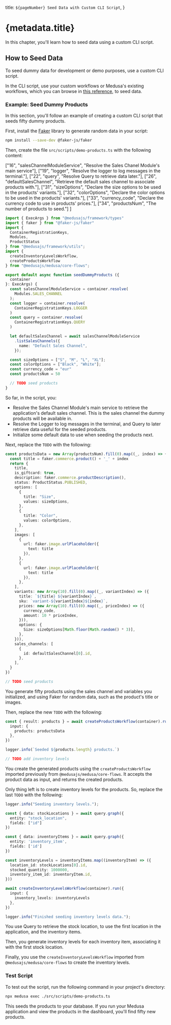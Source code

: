   title: `${pageNumber} Seed Data with Custom CLI Script`,
}

# {metadata.title}

In this chapter, you'll learn how to seed data using a custom CLI script.

## How to Seed Data

To seed dummy data for development or demo purposes, use a custom CLI script.

In the CLI script, use your custom workflows or Medusa's existing workflows, which you can browse in [this reference](!resources!/medusa-workflows-reference), to seed data.

### Example: Seed Dummy Products

In this section, you'll follow an example of creating a custom CLI script that seeds fifty dummy products.

First, install the [Faker](https://fakerjs.dev/) library to generate random data in your script:

```bash npm2yarn
npm install --save-dev @faker-js/faker
```

Then, create the file `src/scripts/demo-products.ts` with the following content:

  ["16", "salesChannelModuleService", "Resolve the Sales Chanel Module's main service"],
  ["19", "logger", "Resolve the logger to log messages in the terminal."],
  ["22", "query", "Resolve Query to retrieve data later."],
  ["26", "defaultSalesChannel", "Retrieve the default sales channel to associate products with."],
  ["31", "sizeOptions", "Declare the size options to be used in the products' variants."],
  ["32", "colorOptions", "Declare the color options to be used in the products' variants."],
  ["33", "currency_code", "Declare the currency code to use in products' prices."],
  ["34", "productsNum", "The number of products to seed."]
]

```ts title="src/scripts/demo-products.ts" highlights={highlights} collapsibleLines="1-12" expandButtonLabel="Show Imports"
import { ExecArgs } from "@medusajs/framework/types"
import { faker } from "@faker-js/faker"
import { 
  ContainerRegistrationKeys, 
  Modules, 
  ProductStatus
} from "@medusajs/framework/utils";
import { 
  createInventoryLevelsWorkflow,
  createProductsWorkflow
} from "@medusajs/medusa/core-flows";

export default async function seedDummyProducts ({
  container
}: ExecArgs) {
  const salesChannelModuleService = container.resolve(
    Modules.SALES_CHANNEL
  );
  const logger = container.resolve(
    ContainerRegistrationKeys.LOGGER
  )
  const query = container.resolve(
    ContainerRegistrationKeys.QUERY
  )

  let defaultSalesChannel = await salesChannelModuleService
    .listSalesChannels({
      name: "Default Sales Channel",
    });

  const sizeOptions = ["S", "M", "L", "XL"];
  const colorOptions = ["Black", "White"];
  const currency_code = "eur"
  const productsNum = 50

  // TODO seed products
}
```

So far, in the script, you:

- Resolve the Sales Channel Module's main service to retrieve the application's default sales channel. This is the sales channel the dummy products will be available in.
- Resolve the Logger to log messages in the terminal, and Query to later retrieve data useful for the seeded products.
- Initialize some default data to use when seeding the products next.

Next, replace the `TODO` with the following:

```ts title="src/scripts/demo-products.ts"
const productsData = new Array(productsNum).fill(0).map((_, index) => {
  const title = faker.commerce.product() + '_' + index
  return {
    title,
    is_giftcard: true,
    description: faker.commerce.productDescription(),
    status: ProductStatus.PUBLISHED,
    options: [
      {
        title: "Size",
        values: sizeOptions,
      },
      {
        title: "Color",
        values: colorOptions,
      },
    ],
    images: [
      {
        url: faker.image.urlPlaceholder({
          text: title
        }),
      },
      {
        url: faker.image.urlPlaceholder({
          text: title
        }),
      },
    ],
    variants: new Array(10).fill(0).map((_, variantIndex) => ({
      title: `${title} ${variantIndex}`,
      sku: `variant-${variantIndex}${index}`,
      prices: new Array(10).fill(0).map((_, priceIndex) => ({
        currency_code,
        amount: 10 * priceIndex,
      })),
      options: {
        Size: sizeOptions[Math.floor(Math.random() * 3)],
      },
    })),
    sales_channels: [
      {
        id: defaultSalesChannel[0].id,
      },
    ],
  }
})

// TODO seed products
```

You generate fifty products using the sales channel and variables you initialized, and using Faker for random data, such as the product's title or images.

Then, replace the new `TODO` with the following:

```ts title="src/scripts/demo-products.ts"
const { result: products } = await createProductsWorkflow(container).run({
  input: {
    products: productsData
  },
})

logger.info(`Seeded ${products.length} products.`)

// TODO add inventory levels
```

You create the generated products using the `createProductsWorkflow` imported previously from `@medusajs/medusa/core-flows`. It accepts the product data as input, and returns the created products.

Only thing left is to create inventory levels for the products. So, replace the last `TODO` with the following:

```ts title="src/scripts/demo-products.ts"
logger.info("Seeding inventory levels.");

const { data: stockLocations } = await query.graph({
  entity: "stock_location",
  fields: ["id"]
})

const { data: inventoryItems } = await query.graph({
  entity: 'inventory_item',
  fields: ['id']
})

const inventoryLevels = inventoryItems.map((inventoryItem) => ({
  location_id: stockLocations[0].id,
  stocked_quantity: 1000000,
  inventory_item_id: inventoryItem.id,
}))

await createInventoryLevelsWorkflow(container).run({
  input: {
    inventory_levels: inventoryLevels
  },
})

logger.info("Finished seeding inventory levels data.");
```

You use Query to retrieve the stock location, to use the first location in the application, and the inventory items.

Then, you generate inventory levels for each inventory item, associating it with the first stock location.

Finally, you use the `createInventoryLevelsWorkflow` imported from `@medusajs/medusa/core-flows` to create the inventory levels.

### Test Script

To test out the script, run the following command in your project's directory:

```bash
npx medusa exec ./src/scripts/demo-products.ts
```

This seeds the products to your database. If you run your Medusa application and view the products in the dashboard, you'll find fifty new products.
